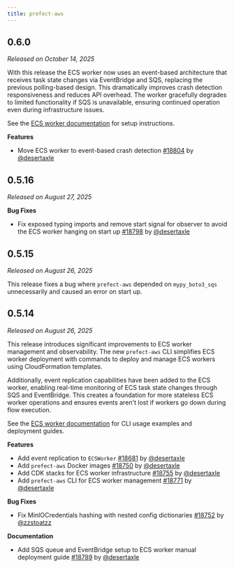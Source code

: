 ```yaml
---
title: prefect-aws
---
```


## 0.6.0

_Released on October 14, 2025_

With this release the ECS worker now uses an event-based architecture that receives task state changes via EventBridge and SQS, replacing the previous polling-based design. This dramatically improves crash detection responsiveness and reduces API overhead. The worker gracefully degrades to limited functionality if SQS is unavailable, ensuring continued operation even during infrastructure issues.

See the [ECS worker documentation](/integrations/prefect-aws/ecs-worker) for setup instructions.

**Features**

- Move ECS worker to event-based crash detection [#18804](https://github.com/PrefectHQ/prefect/pull/18804) by [@desertaxle](https://github.com/desertaxle)

## 0.5.16

_Released on August 27, 2025_

**Bug Fixes**

- Fix exposed typing imports and remove start signal for observer to avoid the ECS worker hanging on start up [#18798](https://github.com/PrefectHQ/prefect/pull/18798) by [@desertaxle](https://github.com/desertaxle)

## 0.5.15

_Released on August 26, 2025_

This release fixes a bug where `prefect-aws` depended on `mypy_boto3_sqs` unnecessarily and caused an error on start up.

## 0.5.14

_Released on August 26, 2025_

This release introduces significant improvements to ECS worker management and observability. The new `prefect-aws` CLI simplifies ECS worker deployment with commands to deploy and manage ECS workers using CloudFormation templates.

Additionally, event replication capabilities have been added to the ECS worker, enabling real-time monitoring of ECS task state changes through SQS and EventBridge. This creates a foundation for more stateless ECS worker operations and ensures events aren't lost if workers go down during flow execution.

See the [ECS worker documentation](/integrations/prefect-aws/ecs-worker#with-the-prefect-aws-cli) for CLI usage examples and deployment guides.

**Features**

- Add event replication to `ECSWorker` [#18681](https://github.com/PrefectHQ/prefect/pull/18681) by [@desertaxle](https://github.com/desertaxle)
- Add `prefect-aws` Docker images [#18750](https://github.com/PrefectHQ/prefect/pull/18750) by [@desertaxle](https://github.com/desertaxle)
- Add CDK stacks for ECS worker infrastructure [#18755](https://github.com/PrefectHQ/prefect/pull/18755) by [@desertaxle](https://github.com/desertaxle)
- Add `prefect-aws` CLI for ECS worker management [#18771](https://github.com/PrefectHQ/prefect/pull/18771) by [@desertaxle](https://github.com/desertaxle)

**Bug Fixes**

- Fix MinIOCredentials hashing with nested config dictionaries [#18752](https://github.com/PrefectHQ/prefect/pull/18752) by [@zzstoatzz](https://github.com/zzstoatzz)

**Documentation**

- Add SQS queue and EventBridge setup to ECS worker manual deployment guide [#18789](https://github.com/PrefectHQ/prefect/pull/18789) by [@desertaxle](https://github.com/desertaxle)
